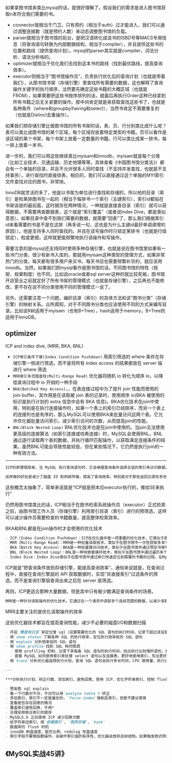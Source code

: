 



如果拿图书馆来类比mysql的话，就很好理解了。假设我们的需求是进入图书馆获取n本符合我们需要的书。

- connector就相当于门卫，只有预约（相当于auth）过才能进入，我们可以通过调整连接数（就是预约人数）来动态调整图书馆的负载。
- parser就相当于图书馆的前台，是把汉语转化成该书的ISBD号等MACS专用信息（将查询语句转换为内部数据结构，相当于compiler），并且提供这些书的位置和路线（提供查询计划）。mysql的parser其实就是compiler，词法分析、语法分析啥的。
- optimizer就相当于优化我们去找到这本书的路线（找到最优路线，提高查询效率）。
- executor则相当于“图书馆操作员”，负责执行优化后的查询计划（也就是带着我们），从图书馆书架（存储引擎）里查找所有需要的数据，这也解释了查询操作关键字的执行顺序，当然要先确定这些书籍的大概区域（也就是FROM），如果需要把这些书按序排列的话，就最后再执行Order这种已经拿到所有书籍之后无关紧要的操作。那中间肯定就是来获取查找这些书了，也就是各种条件（where和groupby/having和select），当然书肯定不需要重复的（也就是Distinct去重操作）。

如果我们把存储引擎比做图书馆的所有书架的话，表、页、行分别类比成什么呢？表可以类比成图书馆的某个区域，每个区域存放着特定类型的书籍。页可以看作是该区域的某个书架，每个书架上放着一定数量的书籍。行可以类比成某一排书，每一排上放着一本书。

进一步的，我们可以用这些继续类比myisam和innodb，myisam就是每个分类（比如工业技术、交通运输、历史地理等等，具体查看《中国图书馆分类法》）都会有一个单独的目录，并且不允许很多人同时查找（不支持并发查找，也就是不支持事务），进行查找时直接锁表，相应的，我们可以直接通过这个单独的MYI索引文件查找对应的图书，非常快。

InnoDB就灵活的多了，他是以书架为单位进行查找和存储的，所以他的目录（索引）是和某排图书在一起的（相当于每排书一个索引（主键索引），索引id都贴在书架该层的最前面，这时就存在两种情况，一种就是直接查目录（索引）就可以获得数据，不需要再查数据表，这个就是“索引覆盖”（或者说Index Dive，都是类似意思）。如果目录中查不到我们需要的数据，就需要“回表”了，那么我们根据索引id来看需要的书是不是在这排（再多说一句，这也是为什么主键id最好单调递增的原因））。他是支持多人同时查找的。并且在读写操作时只锁定某排书（也就是行级锁定），粒度更细，这样就更能频繁地执行读操作和写操作。

需要注意的是mysql还支持同时使用多种存储引擎，也就是说在图书馆里如果有一些冷门分类，很少有新书入库的，那就用myisam这种类型的管理方式，如果非常热门的分类，每天都有很多用户来买书，每天书店也需要频繁补货的，就应该用innodb。当然，如果我们把mysql看作是图书馆的话，不同图书馆的特性（规矩、规章制度）也不同，比如说oracle或者sql server这种的就比较死板，图书馆开店营业之前就定好了所有书架的管理模式（也就是存储引擎），之后再也不能修改，更不存在说不同分类使用不同的管理模式一说了。

另外，还需要注意一个问题，编织目录（索引）的具体方法和该“图书分类”（存储引擎）的映射关系。众所周知，对于不同图书分类也应该使用不同的方式来编写目录。比如说R树适用于myisam（也有B+Tree），hash适用于memory，B+Tree则适用于InnoDB。









## optimizer


ICP and index dive, (MRR, BKA, BNL)

- `ICP索引条件下推(Index Condition Pushdown)` 用索引筛选的 where 条件在存储引擎一侧进行筛选，而不是将所有 index access 的结果都放在 server 端进行 where 筛选
- `MRR索引多范围查找(Multi-Range Read)` 优化器将随机 io 转化为顺序 io，以降低查询过程中 io 开销的一种手段
- `BKA(Batched Key Access)`，，在表连接过程中为了提升 join 性能而使用的 join buffer，其作用是在读取被 join 表的记录时，使用顺序 io(BKA 被使用的标识是执行计划的 extra 信息中会有 BKA 信息)。BKA优化技术在join中使用，特别是在执行连接操作时，如果一个表上的索引已经排序，而另一个表上的连接列也是有序的，那么MySQL可以使用BKA来批量访问这两个表。它允许优化器批量访问索引，减少索引访问的次数，从而提高join的性能。
- `BNL(Block Nested Loop)` BNL优化技术也是在join中使用的。当join无法使用更高级的连接算法（如索引连接或哈希连接）时，MySQL会使用BNL。BNL通过逐行读取两个表的数据，并执行循环匹配操作，以获取满足连接条件的结果。虽然BNL可能会导致性能较低，但在某些情况下，它仍然是执行join的一种有效方法。

---

```markdown
ICP的原理很简单。当 MySQL 执行查询语句时，它会根据查询条件选择合适的索引来访问数据。在传统的执行方式中，MySQL 首先通过索引找到满足条件的记录的主键，然后再根据主键值从数据表中获取记录。而索引条件下推则在索引访问阶段就进行条件过滤，只返回满足查询条件的记录的主键，避免了不必要的主键查找操作。

这样做的好处是减少了磁盘 IO 和网络传输，提高了查询效率。特别是对于那些返回记录较多但满足查询条件的记录较少的查询，索引条件下推可以大幅提升性能。
```

这些概念太抽象了，简单来说就是“ICP就是把本应executor执行的，推给SE来执行”

仍然用图书馆类比的话，ICP相当于在图书检索系统操作员（executor）正式检索之前，由图书馆工作人员（存储引擎）利用索引目录（索引）进行的预筛选，这样可以减少操作员需要检查的书籍数量，提高整体检索效率。

BKA和BNL都是在join操作时才会使用的优化技术

```markdown
- ICP（Index Condition Pushdown）：ICP在优化器中是一项重要的优化技术，它类似于图书馆的索引目录。在图书馆中，索引目录帮助读者快速找到所需书籍的位置。类比到MySQL中，ICP会尽可能将查询条件下推至存储引擎层级，以减少不必要的数据读取，提高查询效率。
- MRR（Multi-Range Read）：MRR是一种批量读取技术，类似于在图书馆中一次性获取多本书。MRR允许MySQL在存储引擎层级批量读取满足查询条件的多个数据块，以减少磁盘I/O操作，提高查询性能。
- BKA（Batch Key Access）：BKA是一种批量键访问技术，类似于在图书馆中通过预定书架号快速获取多本书。在MySQL中，BKA允许优化器批量访问索引，以减少索引访问的次数，提高查询速度。
- BNL（Block Nested Loop）：BNL是一种块嵌套循环技术，类似于在图书馆中通过遍历多个书架来查找所需书籍。在MySQL中，BNL用于处理连接操作，它会逐行读取两个表的数据，并执行循环匹配操作，以获取符合连接条件的结果。
- Index Dive：Index Dive类似于在图书馆中通过索引快速定位到需要的书籍的过程。在MySQL中，Index Dive是一种优化技术，它允许优化器通过索引的跳跃访问，直接定位到满足查询条件的数据，而无需完全扫描索引。
```

ICP就是“把查询条件放到存储引擎，能提高查询效率”，通俗来说就是，在查询过程中，直接在查询引擎层的 API 获取数据时，实现“非直接索引”过滤条件的筛选，而不是查询引擎层查询出来之后在 server 层筛选。

再则，ICP更适合那种大量数据，但是其中只有极少数满足查询条件的场景。

```markdown
MRR是一种针对读取操作的优化技术。它通过在一个请求中读取多个连续范围的数据，以减少读取磁盘的次数。MRR通常用于处理顺序扫描（Sequential Scan）或范围查询（Range Query）等需要从磁盘读取大量连续数据的场景。通过减少磁盘IO次数，MRR可以显著提高读取操作的性能。
```

MRR主要关注的是优化读取操作的效率

这些优化器技术都旨在提高查询性能，减少不必要的磁盘I/O和数据扫描







```markdown
- 开启`慢查询日志`来定位慢 sql（设置需要优化的 SQL 语句的执行时间，记录下超过该设置时间的语句，即为需要优化的语句）
- 用`show status`了解各种 SQL 的执行效率，定位执行效率低的 SQL 语句
- 用`explain`分析效率低的 SQL 语句
- 用`show profile`找到 SQL 耗时瓶颈
  - 使用 profiling 机制，记录下来每条 SQL 语句的执行时间，找出执行比较慢的语句，即为需要优化的语句
  - 查看 MySQL 如何使用索引来处理 select 语句以及连接表，更好地使用索引，写出更好的查询语句
- 用`trace`分析优化器选择执行计划。查询 SQL 语句会执行多长时间，CPU 使用量，执行过程中 systemlock，table lock 花了多长时间。

---

***分析执行计划、矫正行数、添加索引、避免回表、使用 ICP、优化字符串索引、控制 flush 时机、加快 innoDB 刷盘、避免对索引字段做函数操作。***

- 预发跑 sql explain
- 看一下行数对不对，不对可以用`analyze table t`矫正
- 添加索引，索引不一定是最优的，`force index`强制走索引，但是不建议使用
- 查看是否存在回表的情况
- 覆盖索引避免回表，不用*
- 合理安排联合索引的顺序
- MySQL5.6 之后使用 ICP 减少回表次数
- 给字符串加索引，用`前缀索引`、`倒序存储`、`hash`
- 数据库的 flush 时机
- innoDB 刷盘速度，脏页比例、redolog 写盘速度
- 索引字段不要做函数操作，会破坏索引值的有序性，优化器会放弃走树结构。如果触发隐式转换，也会走 cast 函数，会放弃走索引

```


## 《MySQL实战45讲》




